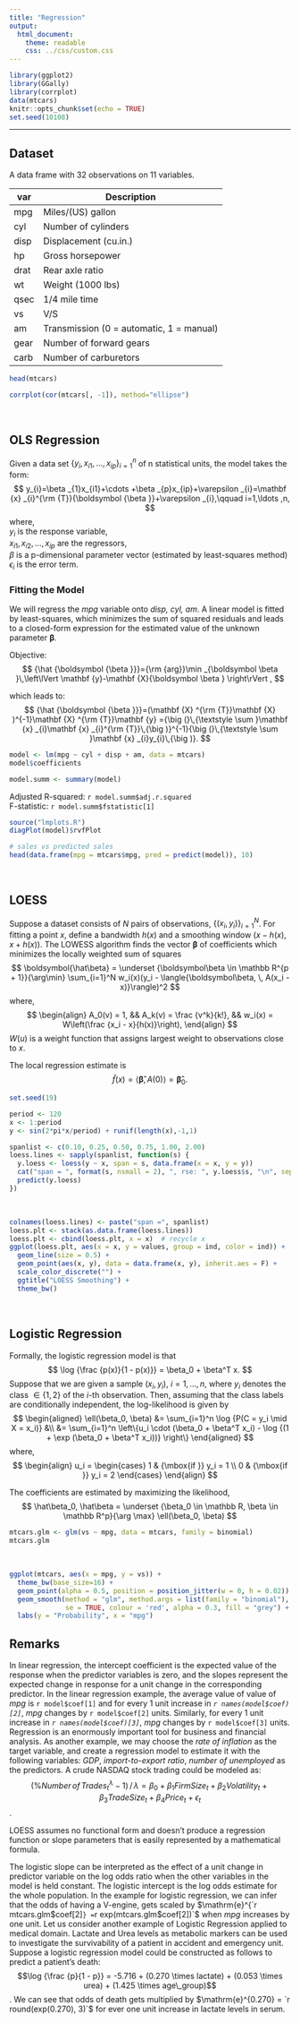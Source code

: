 ```yaml
---
title: "Regression"
output: 
  html_document: 
    theme: readable
    css: ../css/custom.css
---
```


```r
library(ggplot2)
library(GGally)
library(corrplot)
data(mtcars)
knitr::opts_chunk$set(echo = TRUE)
set.seed(10108)
```

---


## Dataset

A data frame with 32 observations on 11 variables.

| var  | Description                              |
|------|------------------------------------------|
| mpg  | Miles/(US) gallon                        |
| cyl  | Number of cylinders                      |
| disp | Displacement (cu.in.)                    |
| hp   | Gross horsepower                         |
| drat | Rear axle ratio                          |
| wt   | Weight (1000 lbs)                        |
| qsec | 1/4 mile time                            |
| vs   | V/S                                      |
| am   | Transmission (0 = automatic, 1 = manual) |
| gear | Number of forward gears                  |
| carb | Number of carburetors                    |

```r
head(mtcars)
```

```r
corrplot(cor(mtcars[, -1]), method="ellipse")
```
<br/>


## OLS Regression

Given a data set ${\{y_{i},\,x_{i1},\ldots ,x_{ip}\}_{i=1}^{n}}$ of n statistical units, the model takes the form:
$$
y_{i}=\beta _{1}x_{i1}+\cdots +\beta _{p}x_{ip}+\varepsilon _{i}=\mathbf {x} _{i}^{\rm {T}}{\boldsymbol {\beta }}+\varepsilon _{i},\qquad i=1,\ldots ,n,
$$
where,  
$y_{i}$ is the response variable,  
$x_{i1},\,x_{i2},\,\ldots ,\,x_{ip}$ are the regressors,  
$\beta$ is a p-dimensional parameter vector (estimated by least-squares method)  
$\epsilon_{i}$ is the error term.  

### Fitting the Model

We will regress the *mpg* variable onto *disp, cyl, am*. A linear model is fitted by least-squares, which minimizes the sum of squared residuals and  leads to a closed-form expression for the estimated value of the unknown parameter $\boldsymbol \beta$.  

Objective:
$$
{\hat {\boldsymbol {\beta }}}={\rm {arg}}\min _{\boldsymbol \beta }\,\left\lVert \mathbf {y}-\mathbf {X}{\boldsymbol \beta } \right\rVert ,
$$

which leads to:
$$
{\hat {\boldsymbol {\beta }}}=(\mathbf {X} ^{\rm {T}}\mathbf {X} )^{-1}\mathbf {X} ^{\rm {T}}\mathbf {y} ={\big (}\,{\textstyle \sum }\mathbf {x} _{i}\mathbf {x} _{i}^{\rm {T}}\,{\big )}^{-1}{\big (}\,{\textstyle \sum }\mathbf {x} _{i}y_{i}\,{\big )}.
$$

```r
model <- lm(mpg ~ cyl + disp + am, data = mtcars)
model$coefficients
```

```r
model.summ <- summary(model)
```

Adjusted R-squared: `r model.summ$adj.r.squared`  
F-statistic: `r model.summ$fstatistic[1]`

```r
source("lmplots.R")
diagPlot(model)$rvfPlot
```

```r
# sales vs predicted sales
head(data.frame(mpg = mtcars$mpg, pred = predict(model)), 10)
```
<br/>
  
  
## LOESS

Suppose a dataset consists of $N$ pairs of observations, $\{(x_i, y_i)\}_{i=1}^N$. For fitting a point $x$, define a bandwidth $h(x)$ and a smoothing window $(x−h(x),\,x+h(x))$. The LOWESS algorithm finds the vector $\boldsymbol\beta$ of coefficients which minimizes the locally weighted sum of squares
$$
\boldsymbol{\hat\beta} = \underset {\boldsymbol\beta \in \mathbb R^{p + 1}}{\arg\min} \sum_{i=1}^N w_i(x)(y_i - \langle{\boldsymbol\beta, \, A(x_i - x)}\rangle)^2
$$
where,  
$$
\begin{align}
A_0(v) = 1, &&
A_k(v) = \frac {v^k}{k!}, && 
w_i(x) = W\left(\frac {x_i - x}{h(x)}\right),
\end{align}
$$
$W(u)$ is a weight function that assigns largest weight to observations close to $x$.  

The local regression estimate is
$$
\hat f(x) = \langle \boldsymbol {\hat\beta}, \, A(0) \rangle = \boldsymbol {\hat\beta}_0.
$$


```r
set.seed(19)

period <- 120
x <- 1:period
y <- sin(2*pi*x/period) + runif(length(x),-1,1)

spanlist <- c(0.10, 0.25, 0.50, 0.75, 1.00, 2.00)
loess.lines <- sapply(spanlist, function(s) {
  y.loess <- loess(y ~ x, span = s, data.frame(x = x, y = y))
  cat("span = ", format(s, nsmall = 2), ", rse: ", y.loess$s, "\n", sep = "")
  predict(y.loess)
})
```
<br/>  
  
```r
colnames(loess.lines) <- paste("span =", spanlist)
loess.plt <- stack(as.data.frame(loess.lines))
loess.plt <- cbind(loess.plt, x = x)  # recycle x
ggplot(loess.plt, aes(x = x, y = values, group = ind, color = ind)) +
  geom_line(size = 0.5) +
  geom_point(aes(x, y), data = data.frame(x, y), inherit.aes = F) +
  scale_color_discrete("") +
  ggtitle("LOESS Smoothing") +
  theme_bw()
```
<br/>


## Logistic Regression

Formally, the logistic regression model is that
$$
\log {\frac {p(x)}{1 - p(x)}} = \beta_0 + \beta^T x.
$$
Suppose that we are given a sample $(x_i, y_i)$, $i = 1,\ldots,n$, where $y_i$ denotes the class $\in \{1, 2\}$ of the $i$-th observation. Then, assuming that the class labels are conditionally independent, the log-likelihood is given by
$$
\begin{aligned}
\ell(\beta_0, \beta) &= \sum_{i=1}^n \log {P(C = y_i \mid X = x_i)} &\\
                     &= \sum_{i=1}^n \left\{u_i \cdot (\beta_0 + \beta^T x_i) - \log {(1 + \exp (\beta_0 + \beta^T x_i))} \right\}
\end{aligned}
$$
where, 
$$
\begin{align}
u_i = \begin{cases} 1 & {\mbox{if }} y_i = 1 \\
                    0 & {\mbox{if }} y_i = 2 \end{cases} 
\end{align}
$$

The coefficients are estimated by maximizing the likelihood,
$$
\hat\beta_0, \hat\beta = \underset {\beta_0 \in \mathbb R, \beta \in \mathbb R^p}{\arg \max} \ell(\beta_0, \beta)
$$

```r
mtcars.glm <- glm(vs ~ mpg, data = mtcars, family = binomial)
mtcars.glm
```
<br/>  
  
```r
ggplot(mtcars, aes(x = mpg, y = vs)) +
  theme_bw(base_size=16) +
  geom_point(alpha = 0.5, position = position_jitter(w = 0, h = 0.02)) +
  geom_smooth(method = "glm", method.args = list(family = "binomial"), 
              se = TRUE, colour = 'red', alpha = 0.3, fill = "grey") +
  labs(y = "Probability", x = "mpg")
```


## Remarks

In linear regression, the intercept coefficient is the expected value of the response when the predictor variables is zero, and the slopes represent the expected change in response for a unit change in the corresponding predictor. In the linear regression example, the average value of value of *mpg* is `r model$coef[1]` and for every 1 unit increase in *`r names(model$coef)[2]`*, *mpg* changes by `r model$coef[2]` units. Similarly, for every 1 unit increase in *`r names(model$coef)[3]`*, *mpg* changes by `r model$coef[3]` units.  Regression is an enormously important tool for business and financial analysis. As another example, we may choose the *rate of inflation* as the target variable, and create a regression model to estimate it with the following variables: *GDP*, *import-to-export ratio*, *number of unemployed* as the predictors. A crude NASDAQ stock trading could be modeled as: $$(\% {Number \, of \, Trades}_t^{\lambda} - 1) \, / \, \lambda = \beta_0 + \beta_1 {Firm Size}_t + \beta_2 {Volatility}_t + \beta_3 {TradeSize}_t + \beta_4 {Price}_t + \epsilon_t $$.

LOESS assumes no functional form and doesn't produce a regression function or slope parameters that is easily represented by a mathematical formula.  

The logistic slope can be interpreted as the effect of a unit change in predictor variable on the log odds ratio when the other variables in the model is held constant. The logistic intercept is the log odds estimate for the whole population. In the example for logistic regression, we can infer that the odds of having a V-engine, gets scaled by $\mathrm{e}^{`r mtcars.glm$coef[2]`} = `r exp(mtcars.glm$coef[2])`$ when *mpg* increases by one unit. Let us consider another example of Logistic Regression applied to medical domain. Lactate and Urea levels as metabolic markers can be used to investigate the survivability of a patient in accident and emergency unit. Suppose a logistic regression model could be constructed as follows to predict a patient's death: $$\log {\frac {p}{1 - p}} = -5.716 + (0.270 \times lactate) + (0.053 \times urea) + (1.425 \times age\_group)$$. We can see that odds of death gets multiplied by $\mathrm{e}^{0.270} = `r round(exp(0.270), 3)`$ for ever one unit increase in lactate levels in serum.

